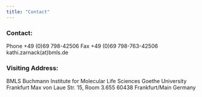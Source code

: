 ```yaml
---
title: "Contact"
---
```


### Contact:
Phone +49 (0)69 798-42506
Fax +49 (0)69 798-763-42506
kathi.zarnack(at)bmls.de

### Visiting Address:
BMLS Buchmann Institute for Molecular Life Sciences
Goethe University Frankfurt
Max von Laue Str. 15, Room 3.655
60438 Frankfurt/Main
Germany
